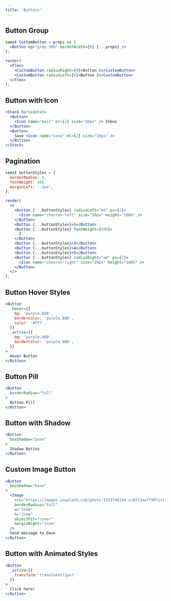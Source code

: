 ```yaml
---
title: 'Buttons'
---
```


## Button Group

```jsx live noInline
const CustomButton = props => (
  <Button bg="gray.300" borderWidth={0} {...props} />
);

render(
  <Flex>
    <CustomButton radiusRight={0}>Button 1</CustomButton>
    <CustomButton radiusLeft={0}>Button 2</CustomButton>
  </Flex>
);
```

## Button with Icon

```jsx live
<Stack horizontal>
  <Button>
    <Icon name="mail" mr={2} size="16px" /> Inbox
  </Button>
  <Button>
    Save <Icon name="save" ml={2} size="16px" />
  </Button>
</Stack>
```

## Pagination

```jsx live noInline
const buttonStyles = {
  borderRadius: 0,
  fontWeight: 400,
  marginLeft: '-1px',
};

render(
  <>
    <Button {...buttonStyles} radiusLeft="md" px={2}>
      <Icon name="chevron-left" size="20px" height="100%" />
    </Button>
    <Button {...buttonStyles}>1</Button>
    <Button {...buttonStyles} fontWeight={800}>
      2
    </Button>
    <Button {...buttonStyles}>3</Button>
    <Button {...buttonStyles}>4</Button>
    <Button {...buttonStyles}>5</Button>
    <Button {...buttonStyles} radiusRight="md" px={2}>
      <Icon name="chevron-right" size="20px" height="100%" />
    </Button>
  </>
);
```

## Button Hover Styles

```jsx live
<Button
  _hover={{
    bg: 'purple.800',
    borderColor: 'purple.800',
    color: '#fff',
  }}
  _active={{
    bg: 'purple.900',
    borderColor: 'purple.900',
  }}
>
  Hover Button
</Button>
```

## Button Pill

```jsx live
<Button
  borderRadius="full"
>
  Button Pill
</Button>
```

## Button with Shadow

```jsx live
<Button
  boxShadow="base"
>
  Shadow Button
</Button>
```

## Custom Image Button

```jsx live
<Button
  boxShadow="base"
>
  <Image
    src="https://images.unsplash.com/photo-1553798194-cc0213ae7f99?ixlib=rb-1.2.1&ixid=eyJhcHBfaWQiOjEyMDd9&auto=format&fit=crop&w=1951&q=80"
    borderRadius="full"
    w="3rem"
    h="3rem"
    objectFit="cover"
    marginRight="1rem"
  />
  Send message to Dave
</Button>
```

## Button with Animated Styles

```jsx live
<Button
  _active={{
    transform:'translateY(2px)'
  }}
>
  Click here!
</Button>
```
